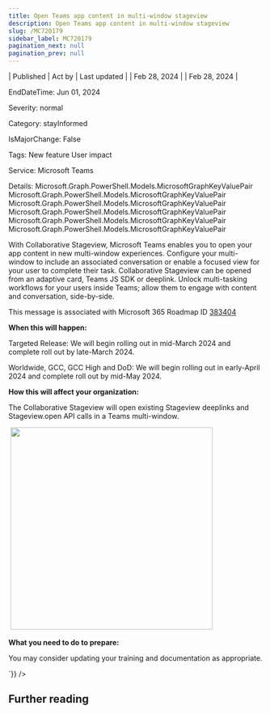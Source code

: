 ```yaml
---
title: Open Teams app content in multi-window stageview
description: Open Teams app content in multi-window stageview
slug: /MC720179
sidebar_label: MC720179
pagination_next: null
pagination_prev: null
---
```



| Published | Act by | Last updated |
| Feb 28, 2024 |  | Feb 28, 2024 |

EndDateTime: Jun 01, 2024

Severity: normal

Category: stayInformed

IsMajorChange: False

Tags: New feature User impact

Service: Microsoft Teams

Details: Microsoft.Graph.PowerShell.Models.MicrosoftGraphKeyValuePair Microsoft.Graph.PowerShell.Models.MicrosoftGraphKeyValuePair Microsoft.Graph.PowerShell.Models.MicrosoftGraphKeyValuePair Microsoft.Graph.PowerShell.Models.MicrosoftGraphKeyValuePair Microsoft.Graph.PowerShell.Models.MicrosoftGraphKeyValuePair Microsoft.Graph.PowerShell.Models.MicrosoftGraphKeyValuePair

<div dangerouslySetInnerHTML={{__html:`
<p>With Collaborative Stageview, Microsoft Teams enables you to open your app content in new multi-window experiences. Configure your multi-window to include an associated conversation or&nbsp;enable a focused view for your user to complete their task. Collaborative Stageview can be opened from an adaptive card, Teams JS SDK or deeplink. Unlock multi-tasking workflows for your users inside Teams; allow them to engage with content and conversation, side-by-side.<br></p><p>This message is associated with Microsoft 365 Roadmap ID <a href="https://www.microsoft.com/microsoft-365/roadmap?rtc=1%26filters=&amp;searchterms=383404" target="_blank" style="">383404</a></p><p><b>When this will happen:</b></p><p>Targeted Release: We will begin rolling out in mid-March 2024 and complete roll out by late-March 2024.<br></p><p>Worldwide, GCC, GCC High and DoD: We will begin rolling out in early-April 2024 and complete roll out by mid-May 2024.</p><p><b>How this will affect your organization:</b></p><p>The Collaborative Stageview will open existing Stageview deeplinks and Stageview.open API calls in a Teams multi-window.</p><p>&nbsp;<img src="https://img-prod-cms-rt-microsoft-com.akamaized.net/cms/api/am/imageFileData/RW1hUS8?ver=3904" style="width: 400px;"></p><p><b>What you need to do to prepare:</b></p>

<p>You may consider updating your training and documentation as appropriate.</p>
`}} />

## Further reading
